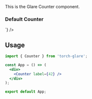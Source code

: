
<Title>Counter Component</Title>
  This is the Glare Counter component.

<Meta of={CounterStories} />

### Default Counter
<Counter label={5} />
<Source code={`<Counter label={5} />`} />

## Usage

```jsx
import { Counter } from 'torch-glare';

const App = () => (
  <div>
    <Counter label={42} />
  </div>
);

export default App;
```